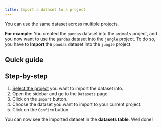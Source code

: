 ```yaml
---
title: Import a dataset to a project
---
```



You can use the same dataset across multiple projects.

**For example:** You created the `pandas` dataset into the `animals` project, and you now want to use the `pandas` dataset into the `jungle` project.
To do so, you have to **Import** the `pandas` dataset into the `jungle` project.

## Quick guide

<VideoPlayer src="https://cdn.csquare.run/docs/webm/import-dataset.webm" />

## Step-by-step

1. [Select the project](../projects/select-project.mdx) you want to import the dataset into.
2. Open the sidebar and go to the `Datasets` page.
3. Click on the `Import` button.
4. Choose the dataset you want to import to your current project.
5. Click on the `Confirm` button.

You can now see the imported dataset in the **datasets table**. Well done!
